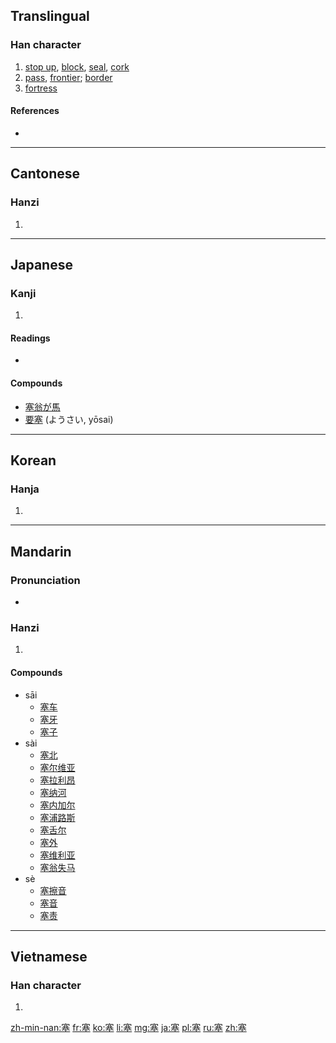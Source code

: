 ==Translingual==

===Han character===
{{Han char|rn=32|rad=土|as=10|sn=13|four=3010<sub>4</sub>|canj=十廿金土 (JTCG)}}

# [[stop up]], [[block]], [[seal]], [[cork]]
# [[pass]], [[frontier]]; [[border]]
# [[fortress]]

====References====
* {{Han ref|kx=0236.090|dkj=05349|dj=0474.020|hdz=10475.010|uh=585E|ud=22622|bh=B6EB|bd=46827}}

----

==Cantonese==

===Hanzi===
{{yue-hanzi|jyut=|y=choi3, sak1}}

# {{defn|lang=yue|sort=土10}}

----

==Japanese==

===Kanji===
{{ja-kanji|grade=|rs=土10}}

# {{defn|lang=ja|sort=土10}}

====Readings====
* {{ja-readings|on=[[そく]] (soku), [[さい]] (sai)|kun=[[ふさぐ]] (fusagu), [[みちる]] (michiru), [[とりで]] (toride)}}

====Compounds====
* [[塞翁が馬]]
* [[要塞]] (ようさい, yōsai)


----

==Korean==

===Hanja===
{{ko-hanja|hangeul=[[새]], [[색]]|rv=sae, saek|mr=sae, saek}}

# {{defn|lang=ko|sort=土10}}

----

==Mandarin==

===Pronunciation===
* {{audio|Zh-sai.ogg|Audio}}

===Hanzi===
{{cmn-hanzi|pin=[[sāi]] ([[sai1]]), [[sài]] ([[sai4]]), [[sè]] ([[se4]])|wg=sai<sup>1</sup>}}

# {{defn|lang=cmn|sort=土10}}

====Compounds====
* sāi
** [[塞车]]
** [[塞牙]]
** [[塞子]]
* sài
** [[塞北]]
** [[塞尔维亚]]
** [[塞拉利昂]]
** [[塞纳河]]
** [[塞内加尔]]
** [[塞浦路斯]]
** [[塞舌尔]]
** [[塞外]]
** [[塞维利亚]]
** [[塞翁失马]]
* sè
** [[塞擦音]]
** [[塞音]]
** [[塞责]]

----

==Vietnamese==

===Han character===
{{vi-hantu|[[tắc]], [[tái]]|rs=土10}}

# {{defn|lang=vi|sort=土10}}

[[zh-min-nan:塞]]
[[fr:塞]]
[[ko:塞]]
[[li:塞]]
[[mg:塞]]
[[ja:塞]]
[[pl:塞]]
[[ru:塞]]
[[zh:塞]]